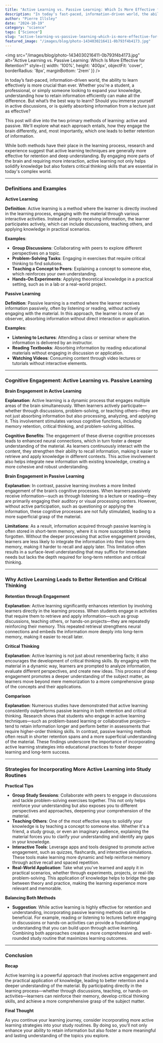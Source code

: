```yaml
---
title: "Active Learning vs. Passive Learning: Which Is More Effective for Retention?"
description: "In today’s fast-paced, information-driven world, the ability to learn effectively is more crucial than ever. Whether you're a student, a professional, or simply someone looking to expand your knowledg..."
author: "Pierre Illsley"
date: "2024-10-19"
category: "science"
tags: ["Science"]
slug: "active-learning-vs-passive-learning-which-is-more-effective-for-retention"
featured_image: "/images/blog/photo-1434030216411-0b793f4b4173.jpg"
---
```


<img
  src="/images/blog/photo-1434030216411-0b793f4b4173.jpg"
  alt="Active Learning vs. Passive Learning: Which Is More Effective for Retention?"
  style={{ width: '100%', height: '400px', objectFit: 'cover', borderRadius: '8px', marginBottom: '2rem' }}
/>


In today’s fast-paced, information-driven world, the ability to learn effectively is more crucial than ever. Whether you're a student, a professional, or simply someone looking to expand your knowledge, understanding how to retain information efficiently can make all the difference. But what’s the best way to learn? Should you immerse yourself in active discussions, or is quietly absorbing information from a lecture just as effective?

This post will dive into the two primary methods of learning: active and passive. We'll explore what each approach entails, how they engage the brain differently, and, most importantly, which one leads to better retention of information.

While both methods have their place in the learning process, research and experience suggest that active learning techniques are generally more effective for retention and deep understanding. By engaging more parts of the brain and requiring more interaction, active learning not only helps solidify knowledge but also fosters critical thinking skills that are essential in today's complex world.

---

### Definitions and Examples

**Active Learning**

**Definition**: Active learning is a method where the learner is directly involved in the learning process, engaging with the material through various interactive activities. Instead of simply receiving information, the learner participates actively, which can include discussions, teaching others, and applying knowledge in practical scenarios.

**Examples**:

- **Group Discussions**: Collaborating with peers to explore different perspectives on a topic.
- **Problem-Solving Tasks**: Engaging in exercises that require critical thinking to find solutions.
- **Teaching a Concept to Peers**: Explaining a concept to someone else, which reinforces your own understanding.
- **Hands-On Experiments**: Applying theoretical knowledge in a practical setting, such as in a lab or a real-world project.

**Passive Learning**

**Definition**: Passive learning is a method where the learner receives information passively, often by listening or reading, without actively engaging with the material. In this approach, the learner is more of an observer, absorbing information without direct interaction or application.

**Examples**:

- **Listening to Lectures**: Attending a class or seminar where the information is delivered by an instructor.
- **Reading Textbooks**: Absorbing information by reading educational materials without engaging in discussion or application.
- **Watching Videos**: Consuming content through video lectures or tutorials without interactive elements.

---

### Cognitive Engagement: Active Learning vs. Passive Learning

**Brain Engagement in Active Learning**

**Explanation**: Active learning is a dynamic process that engages multiple areas of the brain simultaneously. When learners actively participate—whether through discussions, problem-solving, or teaching others—they are not just absorbing information but also processing, analyzing, and applying it. This involvement stimulates various cognitive functions, including memory retention, critical thinking, and problem-solving abilities.

**Cognitive Benefits**: The engagement of these diverse cognitive processes leads to enhanced neural connections, which in turn foster a deeper understanding of the material. As learners continuously interact with the content, they strengthen their ability to recall information, making it easier to retrieve and apply knowledge in different contexts. This active involvement also helps integrate new information with existing knowledge, creating a more cohesive and robust understanding.

**Brain Engagement in Passive Learning**

**Explanation**: In contrast, passive learning involves a more limited engagement of the brain’s cognitive processes. When learners passively receive information—such as through listening to a lecture or reading—they are primarily engaging their auditory or visual processing centers. However, without active participation, such as questioning or applying the information, these cognitive processes are not fully stimulated, leading to a more superficial grasp of the material.

**Limitations**: As a result, information acquired through passive learning is often stored in short-term memory, where it is more susceptible to being forgotten. Without the deeper processing that active engagement provides, learners are less likely to integrate the information into their long-term memory, making it harder to recall and apply later. This limitation often results in a surface-level understanding that may suffice for immediate needs but lacks the depth required for long-term retention and critical thinking.

---

### Why Active Learning Leads to Better Retention and Critical Thinking

**Retention through Engagement**

**Explanation**: Active learning significantly enhances retention by involving learners directly in the learning process. When students engage in activities that require them to retrieve and apply information—such as group discussions, teaching others, or hands-on projects—they are repeatedly reinforcing their memory. This repeated retrieval strengthens neural connections and embeds the information more deeply into long-term memory, making it easier to recall later.

**Critical Thinking**

**Explanation**: Active learning is not just about remembering facts; it also encourages the development of critical thinking skills. By engaging with the material in a dynamic way, learners are prompted to analyze information, evaluate different perspectives, and create new ideas. This process of deep engagement promotes a deeper understanding of the subject matter, as learners move beyond mere memorization to a more comprehensive grasp of the concepts and their applications.

**Comparison**

**Explanation**: Numerous studies have demonstrated that active learning consistently outperforms passive learning in both retention and critical thinking. Research shows that students who engage in active learning techniques—such as problem-based learning or collaborative projects—tend to retain information longer and perform better in assessments that require higher-order thinking skills. In contrast, passive learning methods often result in shorter retention spans and a more superficial understanding of the material. These findings underscore the importance of incorporating active learning strategies into educational practices to foster deeper learning and long-term success.

---

### Strategies for Incorporating More Active Learning into Study Routines

**Practical Tips**

- **Group Study Sessions**: Collaborate with peers to engage in discussions and tackle problem-solving exercises together. This not only helps reinforce your understanding but also exposes you to different perspectives and approaches, deepening your comprehension of the material.
- **Teaching Others**: One of the most effective ways to solidify your knowledge is by teaching a concept to someone else. Whether it's a friend, a study group, or even an imaginary audience, explaining the material forces you to clarify your understanding and identify any gaps in your knowledge.
- **Interactive Tools**: Leverage apps and tools designed to promote active engagement, such as quizzes, flashcards, and interactive simulations. These tools make learning more dynamic and help reinforce memory through active recall and spaced repetition.
- **Real-World Application**: Take what you've learned and apply it in practical scenarios, whether through experiments, projects, or real-life problem-solving. This application of knowledge helps to bridge the gap between theory and practice, making the learning experience more relevant and memorable.

**Balancing Both Methods**

- **Suggestion**: While active learning is highly effective for retention and understanding, incorporating passive learning methods can still be beneficial. For example, reading or listening to lectures before engaging in discussions or hands-on activities can provide a foundational understanding that you can build upon through active learning. Combining both approaches creates a more comprehensive and well-rounded study routine that maximizes learning outcomes.

---

### Conclusion

**Recap**

Active learning is a powerful approach that involves active engagement and the practical application of knowledge, leading to better retention and a deeper understanding of the material. By participating directly in the learning process—whether through discussions, teaching, or hands-on activities—learners can reinforce their memory, develop critical thinking skills, and achieve a more comprehensive grasp of the subject matter.

**Final Thought**

As you continue your learning journey, consider incorporating more active learning strategies into your study routines. By doing so, you’ll not only enhance your ability to retain information but also foster a more meaningful and lasting understanding of the topics you explore.

